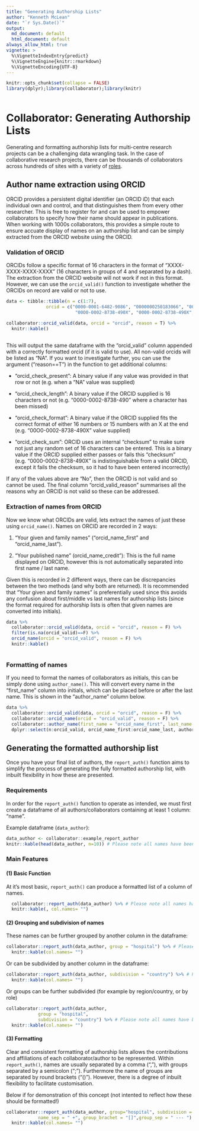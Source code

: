 ```yaml
---
title: "Generating Authorship Lists"
author: "Kenneth McLean"
date: "`r Sys.Date()`"
output:
  md_document: default
  html_document: default
always_allow_html: true
vignette: >
  %\VignetteIndexEntry{predict}
  %\VignetteEngine{knitr::rmarkdown}
  %\VignetteEncoding{UTF-8}
---
```


```r
knitr::opts_chunk$set(collapse = FALSE)
library(dplyr);library(collaborator);library(knitr)
  
```


# Collaborator: Generating Authorship Lists

Generating and formatting authorship lists for multi-centre research projects can be a challenging data wrangling task. In the case of collaborative research projects, there can be thousands of collaborators across hundreds of sites with a variety of [roles](https://doi.org/10.1016/j.ijsu.2017.12.019).


## Author name extraction using ORCID

ORCID provides a persistent digital identifier (an ORCID iD) that each individual own and control, and that distinguishes them from every other researcher. This is free to register for and can be used to empower collaborators to specify how their name should appear in publications. When working with 1000s collaborators, this provides a simple route to ensure accuate display of names on an authorship list and can be simply extracted from the ORCID website using the ORCID. 


### Validation of ORCID

ORCIDs follow a specific format of 16 characters in the format of "XXXX-XXXX-XXXX-XXXX" (16 characters in groups of 4 and separated by a dash). The extraction from the ORCID website will not work if not in this format. However, we can use the `orcid_valid()` function to investigate whether the ORCIDs on record are valid or not to use.

```r
data <- tibble::tibble(n = c(1:7),
               orcid = c("0000-0001-6482-9086", "0000000250183066", "0000-0002-8738-4902",
                          "00O0-0002-8738-490X", "0000-0002-8738-490X", "0000-0002-8738-490", NA))

collaborator::orcid_valid(data, orcid = "orcid", reason = T) %>%
  knitr::kable()
  
```
This will output the same dataframe with the "orcid_valid" column appended with a correctly formatted orcid (if it is valid to use). All non-valid orcids will be listed as "NA". If you want to investigate further, you can use the argument ("reason==T") in the function to get additional columns:

 - "orcid_check_present": A binary value if any value was provided in that row or not (e.g. when a "NA" value was supplied)

 - "orcid_check_length": A binary value if the ORCID supplied is 16 characters or not (e.g. "0000-0002-8738-490" where a character has been missed)
 
 - "orcid_check_format": A binary value if the ORCID supplied fits the correct format of either 16 numbers or 15 numbers with an X at the end (e.g. "00O0-0002-8738-490X" value supplied)

 - "orcid_check_sum": ORCID uses an internal "checksum" to make sure not just any random set of 16 characters can be entered. This is a binary value if the ORCID supplied either passes or fails this "checksum" (e.g. "0000-0002-8738-490X" is indistinguishable from a valid ORCID, except it fails the checksum, so it had to have been entered incorrectly)

If any of the values above are "No", then the ORCID is not valid and so cannot be used. The final column "orcid_valid_reason" summarises all the reasons why an ORCID is not valid so these can be addressed.


### Extraction of names from ORCID

Now we know what ORCIDs are valid, lets extract the names of just these using `orcid_name()`. Names on ORCID are recorded in 2 ways:

1. "Your given and family names" ("orcid_name_first" and "orcid_name_last").

2. "Your published name" (orcid_name_credit"): This is the full name displayed on ORCID, however this is not automatically separated into first name / last name. 

Given this is recorded in 2 different ways, there can be discrepancies between the two methods (and why both are returned). It is recommended that "Your given and family names" is preferentially used since this avoids any confusion about first/middle vs last names for authorship lists (since the format required for authorship lists is often that given names are converted into initials).


```r
data %>%
  collaborator::orcid_valid(data, orcid = "orcid", reason = F) %>%
  filter(is.na(orcid_valid)==F) %>%
  orcid_name(orcid = "orcid_valid", reason = F) %>%
  knitr::kable()
  
```

### Formatting of names

If you need to format the names of collaborators as initials, this can be simply done using `author_name()`. This will convert every name in the "first_name" column into initials, which can be placed before or after the last name. This is shown in the "author_name" column below.

```r
data %>%
  collaborator::orcid_valid(data, orcid = "orcid", reason = F) %>%
  collaborator::orcid_name(orcid = "orcid_valid", reason = F) %>%
  collaborator::author_name(first_name = "orcid_name_first", last_name = "orcid_name_last",position = "left", initial_max=3) %>%
  dplyr::select(n:orcid_valid, orcid_name_first:orcid_name_last, author_name)
```




## Generating the formatted authorship list

Once you have your final list of authors, the `report_auth()` function aims to simplify the process of generating the fully formatted authorship list, with inbuilt flexibility in how these are presented.

### Requirements
In order for the `report_auth()` function to operate as intended, we must first create a dataframe of all authors/collaborators containing at least 1 column: "name".

Example dataframe (`data_author`):
```r

data_author <- collaborator::example_report_author
knitr::kable(head(data_author, n=10)) # Please note all names have been randomly generated
```

### Main Features
#### (1) Basic Function
At it's most basic, `report_auth()` can produce a formatted list of a column of names.
```r
  collaborator::report_auth(data_author) %>% # Please note all names have been randomly generated
  knitr::kable(, col.names= "") 
```

#### (2) Grouping and subdivision of names

These names can be further grouped by another column in the dataframe:
```r
collaborator::report_auth(data_author, group = "hospital") %>% # Please note all names have been randomly generated
  knitr::kable(col.names= "") 
```

Or can be subdivided by another column in the dataframe:
```r

collaborator::report_auth(data_author, subdivision = "country") %>% # Please note all names have been randomly generated
  knitr::kable(col.names= "")
```

Or groups can be further subdivided (for example by region/country, or by role)
```r
collaborator::report_auth(data_author,
            group = "hospital",
            subdivision = "country") %>% # Please note all names have been randomly generated
  knitr::kable(col.names= "")
```

#### (3) Formatting
Clear and consistent formatting of authorship lists allows the contributions and affiliations of each collaborator/author to be represented. Within `report_auth()`, names are usually separated by a comma (","), with groups separated by a semicolon (";"). Furthermore the name of groups are separated by round brackets ("()"). However, there is a degree of inbuilt flexibility to facilitate customisation.

Below if for demonstration of this concept (not intented to reflect how these should be formatted!)


```r
collaborator::report_auth(data_author, group="hospital", subdivision = "country",
            name_sep = " +", group_brachet = "[]",group_sep = " --- ") %>% # Please note all names have been randomly generated
  knitr::kable(col.names= "")
```
